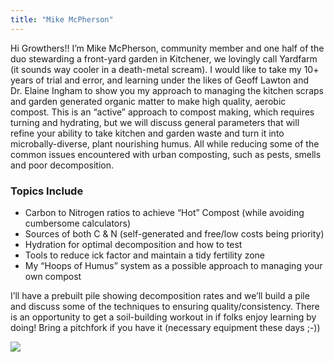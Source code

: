 ```yaml
---
title: "Mike McPherson"
---
```


Hi Growthers!! I'm Mike McPherson, community member and one half of the duo stewarding a front-yard garden in Kitchener, we lovingly call Yardfarm (it sounds way cooler in a death-metal scream). I would like to take my 10+ years of trial and error, and learning under the likes of Geoff Lawton and Dr. Elaine Ingham to show you my approach to managing the kitchen scraps and garden generated organic matter to make high quality, aerobic compost. This is an "active" approach to compost making, which requires turning and hydrating, but we will discuss general parameters that will refine your ability to take kitchen and garden waste and turn it into microbally-diverse, plant nourishing humus. All while reducing some of the common issues encountered with urban composting, such as pests, smells and poor decomposition.

### Topics Include

* Carbon to Nitrogen ratios to achieve "Hot" Compost (while avoiding cumbersome calculators)
* Sources of both C & N (self-generated and free/low costs being priority)
* Hydration for optimal decomposition and how to test
* Tools to reduce ick factor and maintain a tidy fertility zone
* My "Hoops of Humus" system as a possible approach to managing your own compost 

I'll have a prebuilt pile showing decomposition rates and we'll build a pile and discuss some of the techniques to ensuring quality/consistency. There is an opportunity to get a soil-building workout in if folks enjoy learning by doing! Bring a pitchfork if you have it (necessary equipment these days ;-))

![](images/mike mcpherson.jpg)
